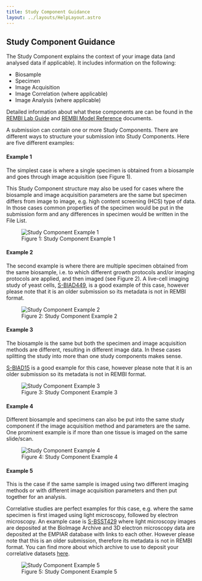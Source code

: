 ```yaml
---
title: Study Component Guidance
layout: ../layouts/HelpLayout.astro
---
```


Study Component Guidance
---------------------------------------

The Study Component explains the context of your image data (and analysed data if applicable). It includes information on the following: 

* Biosample
* Specimen
* Image Acquisition
* Image Correlation (where applicable)
* Image Analysis (where applicable)

Detailed information about what these components are can be found in the [REMBI Lab Guide](/bioimage-archive/rembi-help-lab) and [REMBI Model Reference](/bioimage-archive/rembi-model-reference) documents. 

A submission can contain one or more Study Components. There are different ways to structure your submission into Study Components. Here are five different examples:

#### Example 1

The simplest case is where a single specimen is obtained from a biosample and goes through image acquisition (see Figure 1).  

This Study Component structure may also be used for cases where the biosample and image acquisition parameters are the same but specimen differs from image to image, e.g. high content screening (HCS) type of data. In those cases common properties of the specimen would be put in the submission form and any differences in specimen would be written in the File List.

<figure class="left margin-bottom-large" style="width: 300px">
<img src="/src/assets/bioimage-archive/study_component_ex1.png" alt="Study Component Example 1"/>
<figcaption class="figure-caption">Figure 1: Study Component Example 1</figcaption>
</figure>

#### Example 2

The second example is where there are multiple specimen obtained from the same biosample, i.e. to which different growth protocols and/or imaging protocols are applied, and then imaged (see Figure 2). A live-cell imaging study of yeast cells, [S-BIAD449](https://www.ebi.ac.uk/biostudies/BioImages/studies/S-BIAD449), is a good example of this case, however please note that it is an older submission so its metadata is not in REMBI format.

<figure class="left margin-bottom-large margin-top-large" style="width: 450px">
<img src="/src/assets/bioimage-archive/study_component_ex2.png" alt="Study Component Example 2"/>
<figcaption class="figure-caption">Figure 2: Study Component Example 2</figcaption>
</figure>

#### Example 3

The biosample is the same but both the specimen and image acquisition methods are different, resulting in different image data. In these cases splitting the study into more than one study components makes sense. 

[S-BIAD15](https://www.ebi.ac.uk/biostudies/BioImages/studies/S-BIAD15) is a good example for this case, however please note that it is an older submission so its metadata is not in REMBI format.

<figure class="left margin-bottom-large margin-top-large" style="width: 600px">
<img src="/src/assets/bioimage-archive/study_component_ex3.png" alt="Study Component Example 3"/>
<figcaption class="figure-caption">Figure 3: Study Component Example 3</figcaption>
</figure>

#### Example 4

Different biosample and specimens can also be put into the same study component if the image acquisition method and parameters are the same. One prominent example is if more than one tissue is imaged on the same slide/scan.

<figure class="left margin-bottom-large margin-top-large" style="width: 350px">
<img src="/src/assets/bioimage-archive/study_component_ex4.png" alt="Study Component Example 4"/>
<figcaption class="figure-caption">Figure 4: Study Component Example 4</figcaption>
</figure>

#### Example 5

This is the case if the same sample is imaged using two different imaging methods or with different image acquisition parameters and then put together for an analysis. 

Correlative studies are perfect examples for this case, e.g. where the same specimen is first imaged using light microscopy, followed by electron microscopy. An example case is [S-BSST429](https://www.ebi.ac.uk/biostudies/bioimages/studies/S-BSST429) where light microscopy images are deposited at the BioImage Archive and 3D electron microscopy data are deposited at the EMPIAR database with links to each other. However please note that this is an older submission, therefore its metadata is not in REMBI format.
You can find more about which archive to use to deposit your correlative datasets [here](/bioimage-archive/helpimagesatebi).

<figure class="left margin-bottom-large margin-top-large" style="width: 350px">
<img src="/src/assets/bioimage-archive/study_component_ex5.png" alt="Study Component Example 5"/>
<figcaption class="figure-caption">Figure 5: Study Component Example 5</figcaption>
</figure>

